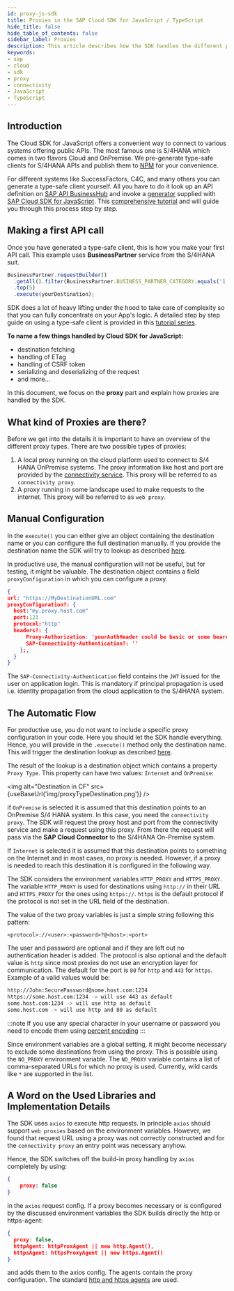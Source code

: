 ```yaml
---
id: proxy-js-sdk
title: Proxies in the SAP Cloud SDK for JavaScript / TypeScript
hide_title: false
hide_table_of_contents: false
sidebar_label: Proxies
description: This article describes how the SDK handles the different proxy options and how they are configured.
keywords:
- sap
- cloud
- sdk
- proxy
- connectivity
- JavaScript
- TypeScript
---
```



## Introduction ##

The Cloud SDK for JavaScript offers a convenient way to connect to various systems offering public APIs. The most famous one is S/4HANA which comes in two flavors Cloud and OnPremise. We pre-generate type-safe clients for S/4HANA APIs and publish them to [NPM](https://www.npmjs.com/search?q=%40sap%2Fcloud-sdk-vdm-*) for your convenience.

For different systems like SuccessFactors, C4C, and many others you can generate a type-safe client yourself. All you have to do it look up an API definition on [SAP API BusinessHub](https://api.sap.com/) and invoke a [generator](../odata/generate-typed-odata-v2-and-v4-client-for-javascript-and-typescript) supplied with [SAP Cloud SDK for JavaScript](https://github.com/SAP/cloud-sdk-js). This [comprehensive tutorial](https://developers.sap.com/tutorials/cloudsdk-js-generator.html) and will guide you through this process step by step.

## Making a first API call ##

Once you have generated a type-safe client, this is how you make your first API call. This example uses **BusinessPartner** service from the S/4HANA suit.

```js
BusinessPartner.requestBuilder()
  .getAll().filter(BusinessPartner.BUSINESS_PARTNER_CATEGORY.equals('1'))
  .top(5)
  .execute(yourDestination);
```

SDK does a lot of heavy lifting under the hood to take care of complexity so that you can fully concentrate on your App's logic. A detailed step by step guide on using a type-safe client is provided in this [tutorial series](https://developers.sap.com/group.s4sdk-js-cloud-foundry.html).

**To name a few things handled by Cloud SDK for JavaScript:**

- destination fetching
- handling of ETag
- handling of CSRF token
- serializing and deserializing of the request
- and more...

In this document, we focus on the **proxy** part and explain how proxies are handled by the SDK.

## What kind of Proxies are there? ##

Before we get into the details it is important to have an overview of the different proxy types.
There are two possible types of proxies:
1. A local proxy running on the cloud platform used to connect to S/4 HANA OnPremise systems.
The proxy information like host and port are provided by the [connectivity service](https://help.sap.com/viewer/cca91383641e40ffbe03bdc78f00f681/Cloud/en-US/daca64dacc6148fcb5c70ed86082ef91.html#loiodaca64dacc6148fcb5c70ed86082ef91__services).
This proxy will be referred to as `connectivity proxy`.
2. A proxy running in some landscape used to make requests to the internet.
This proxy will be referred to as `web proxy`.

## Manual Configuration ##

In the `execute()` you can either give an object containing the destination name or you can configure the full destination manually.
If you provide the destination name the SDK will try to lookup as described [here](destination.mdx).

In productive use, the manual configuration will not be useful, but for testing, it might be valuable.
The destination object contains a field `proxyConfiguration` in which you can configure a proxy.

```JSON
{
url: "https://MyDestinationURL.com"
proxyConfiguration?: {
  host:"my.proxy.host.com"
  port:123
  protocol:"http"
  headers?: {
      Proxy-Authorization: 'yourAuthHeader could be basic or some bearer token'
      SAP-Connectivity-Authentication?: ''
    };,
  }
}
```

The `SAP-Connectivity-Authentication` field contains the `JWT` issued for the user on application login. This is mandatory if principal propagation is used i.e. identity propagation from the cloud application to the S/4HANA system.

## The Automatic Flow ##

For productive use, you do not want to include a specific proxy configuration in your code.
Here you should let the SDK handle everything.
Hence, you will provide in the `.execute()` method only the destination name.
This will trigger the destination lookup as described [here](destination-js-sdk).

The result of the lookup is a destination object which contains a property `Proxy Type`.
This property can have two values: `Internet` and `OnPremise`:

<img alt="Destination in CF" src={useBaseUrl('img/proxyTypeDestination.png')} />

if `OnPremise` is selected it is assumed that this destination points to an OnPremise S/4 HANA system.
In this case, you need the `connectivity proxy`.
The SDK will request the proxy host and port from the connectivity service and make a request using this proxy.
From there the request will pass via the **SAP Cloud Connector** to the S/4HANA On-Premise system.

If `Internet` is selected it is assumed that this destination points to something on the Internet and in most cases, no proxy is needed.
However, if a proxy is needed to reach this destination it is configured in the following way.

The SDK considers the environment variables `HTTP_PROXY` and `HTTPS_PROXY`.
The variable `HTTP_PROXY` is used for destinations using `http://` in their URL and `HTTPS_PROXY` for the ones using `https://`.
`https` is the default protocol if the protocol is not set in the URL field of the destination.

The value of the two proxy variables is just a simple string following this pattern:
```
<protocol>://<user>:<password>?@<host>:<port>
```
The user and password are optional and if they are left out no authentication header is added.
The protocol is also optional and the default value is `http` since most proxies do not use an encryption layer for communication.
The default for the port is `80` for `http` and `443` for `https`. Example of a valid values would be:
```bash script
http://John:SecurePassword@some.host.com:1234
https://some.host.com:1234 -> will use 443 as default
some.host.com:1234 -> will use http as default
some.host.com -> will use http and 80 as default
```

:::note
If you use any special character in your username or password you need to encode them using [percent encoding](https://en.wikipedia.org/wiki/Percent-encoding)
:::

Since environment variables are a global setting, it might become necessary to exclude some destinations from using the proxy.
This is possible using the `NO_PROXY` environment variable.
The `NO_PROXY` variable contains a list of comma-separated URLs for which no proxy is used.
Currently, wild cards like `*` are supported in the list.

## A Word on the Used Libraries and Implementation Details ##

The SDK uses `axios` to execute http requests.
In principle `axios` should support  `web proxies` based on the environment variables.
However, we found that request URL using a proxy was not correctly constructed and for the `connectivity proxy` an entry point was necessary anyhow.

Hence, the SDK switches off the build-in proxy handling by `axios` completely by using:

```json
{
    proxy: false
}

```
in the `axios` request config.
If a proxy becomes necessary or is configured by the discussed environment variables the SDK builds directly the http or https-agent:

```json
{
  proxy: false,
  httpAgent: httpProxAgent || new http.Agent(),
  httpsAgent: httpsProxyAgent || new https.Agent()
}

```
and adds them to the axios config. The agents contain the proxy configuration.
The standard [http and https agents](https://www.npmjs.com/package/http-proxy-agent) are used.
